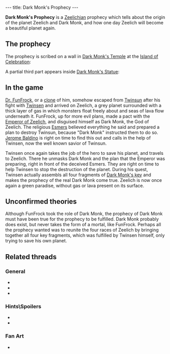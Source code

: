 ---
title: Dark Monk's Prophecy
---

{{twinsunica import}}{{Infobox Story
 |image=DARK.JPG
 |type=legend
 |lba1=
 |lba2=yes
}}

'''Dark Monk's Prophecy''' is a [[Zeelich]]ian prophecy which tells about the origin of the planet Zeelich and Dark Monk, and how one day Zeelich will become a beautiful planet again.

==The prophecy==
The prophecy is scribed on a wall in [[Dark Monk's Temple]] at the [[Island of Celebration]]:
{{Quote
 |In the beginning, the 2 mother planets, Zeer (the sun) and Lich (the cold) met one another during the Oogh: the great cataclysm. From this Zeelich was born. Life appeared and the brotherhood of the Gods sent there the youngest son of the light, who was called Kard N'kom. Alas, some deleterious fumes emanating from the Great Sulfur Mine disfigured him. His horribly mutilated face escaped the Gods, and it was decided that Kard N'kom would have to forever hide his face and never again appear in front of the noble assembly. Condemned to roam the cosmos forever, Kard N'kom saw his Name erased from the divine law. He who wanders without a face became then known as Dark Monk... Zeelich was populated with 4 different races, condemned by the Gods to fight each other forever. But, life being stronger, the divine brotherhood hurled Zeelich into the first sun of the Novae system. This shock created the planet such as we know it: a blanket of clouds isolating the rocky summits from the melting ground.
 |Dark Monk's Prophecy
 |quoteid=974}}
{{Quote
 |Then Dark Monk came back and announced the latest verdict from the Gods. The races were to fraternize and share the task of returning Zeelich to its former beauty. He unveiled a great wonder: from the deadly cloud, hideous monsters were born and threatened to invade the planet. But, thanks to his Key, Dark Monk also gave rise to a volcano which erupted and sculpted in basalt a gigantic statue in his image, holding the Stone Book of the 10,000 Names. At each ceremony, lightning would henceforth inscribe once more the Name of God, Dark Monk. Before disappearing, Dark Monk broke his Key into 4 pieces and thus revealed the Great Prophecy. On the day when the 10,000th Name of God is engraved the reunion of the 4 fragments of the Key will make the monsters and the gas disappear, and will give back to Zeelich the heavenly appearance of its origin. Life will then be reborn as it was in the time of Eden.
 |Dark Monk's Prophecy
 |quoteid=975}}

A partial third part appears inside [[Dark Monk's Statue]]:
{{Quote
 |... and when the stranger appears, alone capable of reuniting the four keys, Dark Monk will oppose... ...in the ultimate celebration the monsters and the gas will disappear... in forgetfulness Dark Monk will go... ... and life will Zeelich regain...
 |Dark Monk's Prophecy
 |quoteid=980}}

==In the game==
[[Dr. FunFrock]], or a [[clone]] of him, somehow escaped from [[Twinsun]] after his fight with [[Twinsen]] and arrived on Zeelich, a grey planet surrounded with a thick layer of gas in which monsters float freely about and seas of lava flow underneath it. FunFrock, up for more evil plans, made a pact with the [[Emperor of Zeelich]], and disguised himself as Dark Monk, the God of Zeelich. The religious [[Esmers]] believed everything he said and prepared a plan to destroy Twinsun, because "Dark Monk" instructed them to do so. [[Jerome Baldino]] is right on time to find this out and calls in the help of Twinsen, now the well known savior of Twinsun.

Twinsen once again takes the job of the hero to save his planet, and travels to Zeelich. There he unmasks Dark Monk and the plan that the Emperor was preparing, right in front of the deceived Esmers. They are right on time to help Twinsen to stop the destruction of the planet. During his quest, Twinsen actually assembls all four fragments of [[Dark Monk's key]] and makes the prophecy of the real Dark Monk come true. Zeelich is now once again a green paradise, without gas or lava present on its surface.

==Unconfirmed theories==
Although FunFrock took the role of Dark Monk, the prophecy of Dark Monk must have been true for the prophecy to be fulfilled. Dark Monk probably does exist, but never takes the form of a mortal, like FunFrock. Perhaps all the prophecy wanted was to reunite the four races of Zeelich by bringing together all four key fragments, which was fulfilled by Twinsen himself, only trying to save his own planet.

==Related threads==
===General===
* {{thread|id=8318|title=Noticed something weird??}}
* {{thread|id=2693|title=Dark Monk}}
* {{thread|id=1867|title=Do you remember when... <nowiki>[spolier]</nowiki>}}

===Hints\Spoilers===
* {{thread|id=7466|title=wow}}
* {{thread|id=3517|title=Miscellaneous question...}}

===Fan Art===
* {{thread|id=5533|title=Dark Monk}}